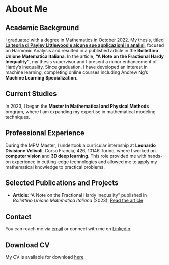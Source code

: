 # About Me

## Academic Background

I graduated with a degree in Mathematics in October 2022. My thesis, titled **[La teoria di Payley Littlewood e alcune sue applicazioni in analisi](https://etd.adm.unipi.it/theses/available/etd-10012022-110009/)**, focused on Harmonic Analysis and resulted in a published article in the **Bollettino Unione Matematica Italiana**. In the article, **"A Note on the Fractional Hardy Inequality"**, my thesis supervisor and I present a minor enhancement of Hardy's inequality. Since graduation, I have developed an interest in machine learning, completing online courses including Andrew Ng’s **Machine Learning Specialization**.

## Current Studies

In 2023, I began the **Master in Mathematical and Physical Methods** program, where I am expanding my expertise in mathematical modeling techniques.

## Professional Experience

During the MPM Master, I undertook a curricular internship at **Leonardo Divisione Velivoli**, Corso Francia, 426, 10146 Torino, where I worked on **computer vision** and **3D deep learning**. This role provided me with hands-on experience in cutting-edge technologies and allowed me to apply my mathematical knowledge to practical problems.

## Selected Publications and Projects

- **Article**: "A Note on the Fractional Hardy Inequality" published in *Bollettino Unione Matematica Italiana* (2023): [Read the article](https://doi.org/10.1007/s40574-023-00359-7)


## Contact

You can reach me via [email](mailto:aldovardimatteo25@gmail.com) or connect with me on [LinkedIn](https://www.linkedin.com/in/matteo-aldovardi-63520b257).

## Download CV

My CV is available for download [here](https://drive.google.com/file/d/1SyYG8UxPTUUuVwG9SVNIhwt3mdk5LSuv/view).
